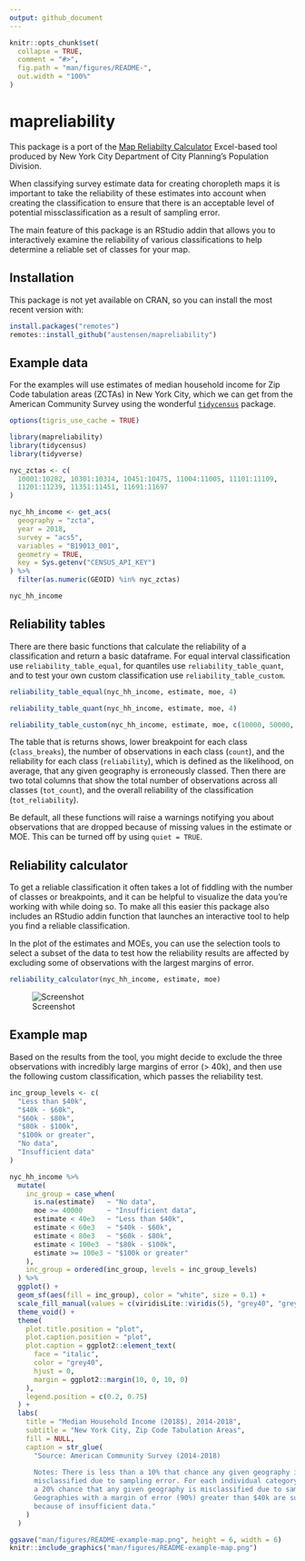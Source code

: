 ```yaml
---
output: github_document
---
```


<!-- README.md is generated from README.Rmd. Please edit that file -->

```r
knitr::opts_chunk$set(
  collapse = TRUE,
  comment = "#>",
  fig.path = "man/figures/README-",
  out.width = "100%"
)
```

# mapreliability

<!-- badges: start -->
<!-- badges: end -->

This package is a port of the [Map Reliabilty Calculator](https://www1.nyc.gov/site/planning/data-maps/nyc-population/geographic-reference.page) Excel-based tool produced by New York City Department of City Planning's Population Division.

When classifying survey estimate data for creating choropleth maps it is important to take the reliability of these estimates into account when creating the classification to ensure that there is an acceptable level of potential missclassification as a result of sampling error. 

The main feature of this package is an RStudio addin that allows you to interactively examine the reliability of various classifications to help determine a reliable set of classes for your map. 

## Installation

This package is not yet available on CRAN, so you can install the most recent version with:

``` r
install.packages("remotes")
remotes::install_github("austensen/mapreliability")
```

## Example data

For the examples will use estimates of median household income for Zip Code tabulation areas (ZCTAs) in New York City, which we can get from the American Community Survey using the wonderful [`tidycensus`](https://github.com/walkerke/tidycensus) package. 

```r
options(tigris_use_cache = TRUE)
```

```r
library(mapreliability)
library(tidycensus)
library(tidyverse)

nyc_zctas <- c(
  10001:10282, 10301:10314, 10451:10475, 11004:11005, 11101:11109, 
  11201:11239, 11351:11451, 11691:11697
)

nyc_hh_income <- get_acs(
  geography = "zcta",
  year = 2018,
  survey = "acs5",
  variables = "B19013_001",
  geometry = TRUE,
  key = Sys.getenv("CENSUS_API_KEY")
) %>% 
  filter(as.numeric(GEOID) %in% nyc_zctas)

nyc_hh_income
```

## Reliability tables

There are there basic functions that calculate the reliability of a classification and return a basic dataframe. For equal interval classification use `reliability_table_equal`, for quantiles use `reliability_table_quant`, and to test your own custom classification use `reliability_table_custom`.

```r
reliability_table_equal(nyc_hh_income, estimate, moe, 4)

reliability_table_quant(nyc_hh_income, estimate, moe, 4)

reliability_table_custom(nyc_hh_income, estimate, moe, c(10000, 50000, 75000, 100000))
```

The table that is returns shows, lower breakpoint for each class (`class_breaks`), the number of observations in each class (`count`), and the reliability for each class (`reliability`), which is defined as the likelihood, on average, that any given geography is erroneously classed. Then there are two total columns that show the total number of observations across all classes (`tot_count`), and the overall reliability of the classification (`tot_reliability`).

Be default, all these functions will raise a warnings notifying you about observations that are dropped because of missing values in the estimate or MOE. This can be turned off by using `quiet = TRUE`.

## Reliability calculator

To get a reliable classification it often takes a lot of fiddling with the number of classes or breakpoints, and it can be helpful to visualize the data you're working with while doing so. To make all this easier this package also includes an RStudio addin function that launches an interactive tool to help you find a reliable classification. 

In the plot of the estimates and MOEs, you can use the selection tools to select a subset of the data to test how the reliability results are affected by excluding some of observations with the largest margins of error. 

```r
reliability_calculator(nyc_hh_income, estimate, moe)
```

![Screenshot](man/figures/README-addin-demo.gif)

## Example map

Based on the results from the tool, you might decide to exclude the three observations with incredibly large margins of error (> 40k), and then use the following custom classification, which passes the reliability test.

```r
inc_group_levels <- c(
  "Less than $40k",
  "$40k - $60k",
  "$60k - $80k",
  "$80k - $100k",
  "$100k or greater",
  "No data",
  "Insufficient data"
)

nyc_hh_income %>% 
  mutate(
    inc_group = case_when(
      is.na(estimate)   ~ "No data",
      moe >= 40000      ~ "Insufficient data",
      estimate < 40e3   ~ "Less than $40k",
      estimate < 60e3   ~ "$40k - $60k",
      estimate < 80e3   ~ "$60k - $80k",
      estimate < 100e3  ~ "$80k - $100k",
      estimate >= 100e3 ~ "$100k or greater"
    ),
    inc_group = ordered(inc_group, levels = inc_group_levels)
  ) %>% 
  ggplot() +
  geom_sf(aes(fill = inc_group), color = "white", size = 0.1) +
  scale_fill_manual(values = c(viridisLite::viridis(5), "grey40", "grey60")) +
  theme_void() +
  theme(
    plot.title.position = "plot",
    plot.caption.position = "plot",
    plot.caption = ggplot2::element_text(
      face = "italic",
      color = "grey40",
      hjust = 0,
      margin = ggplot2::margin(10, 0, 10, 0)
    ),
    legend.position = c(0.2, 0.75)
  ) +
  labs(
    title = "Median Household Income (2018$), 2014-2018",
    subtitle = "New York City, Zip Code Tabulation Areas",
    fill = NULL,
    caption = str_glue(
      "Source: American Community Survey (2014-2018)
      
      Notes: There is less than a 10% that chance any given geography in this map is
      misclassified due to sampling error. For each individual category, there is less than
      a 20% chance that any given geography is misclassified due to sampling error.
      Geographies with a margin of error (90%) greater than $40k are suppressed 
      because of insufficient data."
    )
  )
```

```r
ggsave("man/figures/README-example-map.png", height = 6, width = 6)
knitr::include_graphics("man/figures/README-example-map.png")
```
